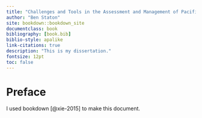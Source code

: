 ```yaml
--- 
title: "Challenges and Tools in the Assessment and Management of Pacific Salmon Fisheries"
author: "Ben Staton"
site: bookdown::bookdown_site
documentclass: book
bibliography: [book.bib]
biblio-style: apalike
link-citations: true
description: "This is my dissertation."
fontsize: 12pt
toc: false
---
```


# Preface {-}

I used bookdown [@xie-2015] to make this document.


